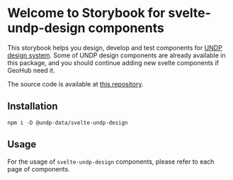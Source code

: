 
<Meta title="Example/Introduction" />

# Welcome to Storybook for svelte-undp-design components

This storybook helps you design, develop and test components for [UNDP design system](https://design.undp.org/). Some of UNDP design components are already available in this package, and you should continue adding new svelte components if GeoHub need it.

The source code is available at [this repository](https://github.com/UNDP-Data/geohub/tree/develop/packages/svelte-undp-design).

## Installation

```
npm i -D @undp-data/svelte-undp-design
```

## Usage

For the usage of `svelte-undp-design` components, please refer to each page of components.
